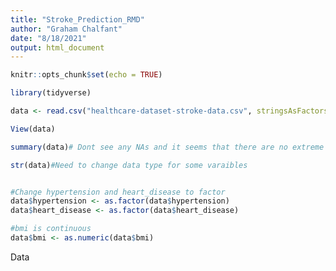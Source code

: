 ```yaml
---
title: "Stroke_Prediction_RMD"
author: "Graham Chalfant"
date: "8/18/2021"
output: html_document
---
```


```r
knitr::opts_chunk$set(echo = TRUE)
```

```r
library(tidyverse)

```

```r
data <- read.csv("healthcare-dataset-stroke-data.csv", stringsAsFactors = TRUE)

View(data)

summary(data)# Dont see any NAs and it seems that there are no extreme points

str(data)#Need to change data type for some varaibles 


#Change hypertension and heart_disease to factor 
data$hypertension <- as.factor(data$hypertension)
data$heart_disease <- as.factor(data$heart_disease)

#bmi is continuous
data$bmi <- as.numeric(data$bmi)

```


Data 
```r

```

